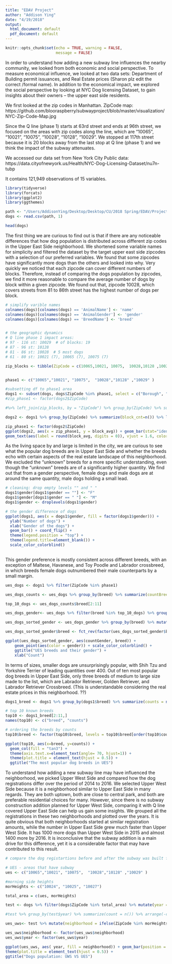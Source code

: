 ```yaml
---
title: "EDAV Project"
author: "Addison Ying"
date: "4/19/2018"
output:
  html_document: default
  pdf_document: default
---
```


```r
knitr::opts_chunk$set(echo = TRUE, warning = FALSE,
                      message = FALSE)
```

In order to understand how adding a new subway line influences the nearby community, we looked from both economic and social perspective. To measure economical influence, we looked at two data sets: Department of Building permit issuances, and Real Estate prices (Sharon plz edit the correct /formal name). In addition to the economical impact, we explored the social perspective by looking at NYC Dog licensing Dataset, to gain insights about their owners – the upper east side residents. 

We first looked at the zip codes in Manhattan. 
ZipCode map:
https://github.com/blooraspberry/subwayproject/blob/master/visualization/NYC-Zip-Code-Map.jpg

Since the Q line (phase 1) starts at 63rd street and ends at 96th street, we focused on the areas with zip codes along the line, which are "10065", "10021", "10075",  "10028", "10128", "10029". We stopped at 117th street because it is 20 blocks away from the last stop at Q line (phase 1) and we think the impact of the subway attenuates. 

We accessed our data set from New York City Public data: 
https://data.cityofnewyork.us/Health/NYC-Dog-Licensing-Dataset/nu7n-tubp

It contains 121,949 observations of 15 variables.

```r

library(tidyverse)
library(forcats)
library(ggplot2)
library(ggthemes)

path <- "/Users/AddisonYing/Desktop/Desktop/CU/2018 Spring/EDAV/Project/Dogs.csv"
dogs <- read.csv(path, 1)

head(dogs)

```


The first thing we are curious to find out is that if there are any noticeable differences that how dog population is distributed across different zip codes in the Upper East Side neighborhood. We shortened some variable names for simplicity and filtered the dataset by the target upper east side zipcodes with a selection of our preferred variables. We found that some zipcodes have significantly more dogs than the others and looked into why. Very quickly we noticed that each zipcode can cover different numbers of blocks. Therefore, instead of comparing the dogs population by zipcodes, we find it more reasonable to compare the average number of dogs by block within a given zipcode. We found out that, zipcode 10028, which covers streets from 81 to 86th street has the highest number of dogs per block. 


```r

# simplify varible names 
colnames(dogs)[colnames(dogs) == 'AnimalName'] <- 'name'
colnames(dogs)[colnames(dogs) == 'AnimalGender'] <- 'gender'
colnames(dogs)[colnames(dogs) == 'BreedName'] <- 'breed'


# the geographic dynamics
# Q line phase 1 impact areas: 
# 97 - 116 st: 10029  # of blocks: 19
# 87 - 96 st: 10128  
# 81 - 86 st: 10028  # 5 most dogs
# 61 - 80 st: 10021 (7), 10065 (7), 10075 (7)  

zip_blocks <- tibble(ZipCode = c(10065,10021, 10075,  10028,10128 ,10029), nBlocks = c(7, 7, 7, 5, 9, 19))


phase1 <- c("10065","10021", "10075",  "10028","10128" ,"10029" ) 

#subsetting df to phase1 area 
dogs1 <- subset(dogs, dogs$ZipCode %in% phase1, select = c("Borough", "ZipCode", "breed", "gender","LicenseIssuedDate", "LicenseExpiredDate"))
#zip_phase1 <- factor(dogs2$ZipCode)

#%>% left_join(zip_blocks, by = "ZipCode") %>% group_by(ZipCode) %>% summarize(block_avg=n()/max(nBlocks)) 

dogs2 <- dogs1 %>% group_by(ZipCode) %>% summarize(block_cnt=n()) %>% left_join(zip_blocks, by = "ZipCode") %>% mutate(block_avg = block_cnt/nBlocks)

zip_phase1 <- factor(dogs2$ZipCode)
ggplot(dogs2, aes(x = zip_phase1, y = block_avg)) + geom_bar(stat="identity") +
geom_text(aes(label = round(block_avg, digits = 0)), vjust = 1.6, color = "white", size = 3.5) + theme_minimal() + scale_color_colorblind()

```


As the living space by and large is limited in the city, we are curious to see what the popular dog breeds are in Upper East Side and whether the breeds echo with certain aspects of the real estate landscape of this neighborhood. We excluded the “unknown” breeds for a more specific understanding, even though the “unknown” breeds are of a significantly higher quantity. We find out that from a gender perspective, female dogs and male dogs are at around the same quantity, male dogs holding a small lead. 

 

```r

# cleaning: drop empty levels "" and " "
dogs1$gender[dogs1$gender == ""] <- "F"
dogs1$gender[dogs1$gender == " "] <- "M"
dogs1$gender <- droplevels(dogs1$gender)

# the gender difference of dogs 
ggplot(dogs1, aes(x = dogs1$gender, fill = factor(dogs1$gender))) + 
  ylab("Number of dogs") + 
  xlab("Gender of the dogs") + 
  geom_bar() + coord_flip() +
  theme(legend.position = "top") +
  theme(legend.title=element_blank()) +
  scale_color_colorblind()
 

```



This gender preference is mostly consistent across different breeds, with an exception of Maltese, Havanese, and Toy Poodle and Labrador crossbreed, in which breeds female dogs outnumbered their male counterparts by a small margin.


```r

ues_dogs <- dogs1 %>% filter(ZipCode %in% phase1) 

ues_dogs_counts <- ues_dogs %>% group_by(breed) %>% summarize(countBreed = n()) %>% arrange(-countBreed)

top_10_dogs <- ues_dogs_counts$breed[2:11]

ues_dogs_gender<- ues_dogs %>% filter(breed %in% top_10_dogs) %>% group_by(breed, gender) %>% summarize(countGender = n()) %>% select(c(breed, gender, countGender))

ues_dogs_sorted_gender <- ues_dogs_gender %>% group_by(breed) %>% mutate(countBreed = sum(countGender)) %>% ungroup %>% arrange(-countBreed)

ues_dogs_sorted_gender$breed <- fct_rev(factor(ues_dogs_sorted_gender$breed, levels=unique(ues_dogs_sorted_gender$breed)))

ggplot(ues_dogs_sorted_gender, aes(countGender, breed)) +
    geom_point(aes(color = gender)) + scale_color_colorblind() +
    ggtitle("UES breeds and their gender") +
    xlab("Count")

```


In terms of sizes, smaller dogs are unsurprisingly popular, with Shih Tzu and Yorkshire Terrier of leading quantities over 400. Out of ten most popular dog breeds in Upper East Side, only three breeds of medium to large size made to the list, which are Labrador Retriever, Golden Retriever, and Labrador Retriever Crossbreed. (This is understandable considering the real estate prices in this neighborhood. ??)


```r

dogs1_breed <- dogs1 %>% group_by(dogs1$breed) %>% summarize(counts = n()) %>% arrange(-counts) 

# top 10 known breeds
top10 <- dogs1_breed[2:11,]
names(top10) <- c("breed", "counts")

# ordering the breeds by counts
top10$breed <- factor(top10$breed, levels = top10$breed[order(top10$counts)])

ggplot(top10, aes(x=breed, y=counts)) + 
  geom_col(fill = "tan3") +
  theme(axis.text.x=element_text(angle= 70, hjust=1)) +
  theme(plot.title = element_text(hjust = 0.5)) +
  ggtitle("The most popular dog breeds in UES")

```

To understand how adding a new subway line may have influenced the neighborhood, we picked Upper West Side and compared how the dog registrations differ over the period of 2014 to 2016. We selected Upper West Side because it is a neighborhood similar to Upper East Side in many regards. They are both uptown, both are close to central park, and both are preferable residential choices for many. However, since there is no subway construction addition planned for Upper West Side, comparing it with Q line covered Upper East Side can help us gain some insights. We grouped all the registrations in these two neighborhoods and plotted over the years. It is quite obvious that both neighborhoods started at similar registration amounts, while the number in Upper East Side grew much faster than Upper West Side. It has 1000 more dogs than Upper West Side in 2015 and almost 1400 more by 2016. It is inconclusive that the subway addition is a main drive for this difference, yet it is a considerable factor that may have contributed to this result. 

```r
# compare the dog registartions before and after the subway was built for the three neighborhoods with subways 

# UES - areas that have subway
ues <- c("10065","10021", "10075",  "10028","10128" ,"10029" ) 

#morning side heights
morHeights <- c("10024", "10025", "10027")

total_area = c(ues, morHeights)

test <- dogs %>% filter(dogs$ZipCode %in% total_area) %>% mutate(year = substring(LicenseIssuedDate,7,10))

#test %>% group_by(test$year) %>% summarize(count = n()) %>% arrange(-count)

ues_uws<- test %>% mutate(neighborhood = ifelse(ZipCode %in% morHeights, "Morningside Heights", "Upper East Side"))

ues_uws$neighborhood <- factor(ues_uws$neighborhood)
ues_uws$year <- factor(ues_uws$year)

ggplot(ues_uws, aes( year, fill = neighborhood)) + geom_bar(position = "dodge")+ 
theme(plot.title = element_text(hjust = 0.5)) +
ggtitle("Dogs population: UWS VS UES")
```




